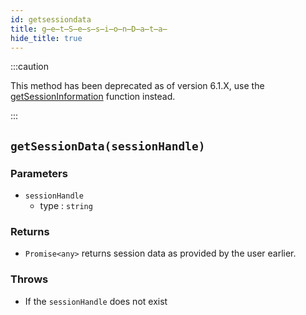 ```yaml
---
id: getsessiondata
title: g̶e̶t̶S̶e̶s̶s̶i̶o̶n̶D̶a̶t̶a̶
hide_title: true
---
```


:::caution

This method has been deprecated as of version 6.1.X, use the [getSessionInformation](./getSessionInformation) function instead.

:::

## ``getSessionData(sessionHandle)``

### Parameters
- ``sessionHandle``
  - type : ``string``

### Returns
- ``Promise<any>`` returns session data as provided by the user earlier.

### Throws
- If the `sessionHandle` does not exist